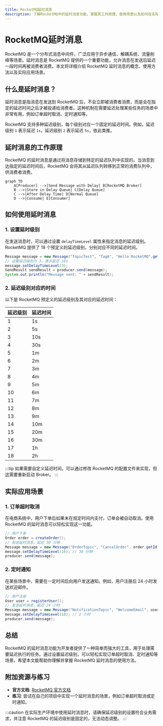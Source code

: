 ```yaml
---
title: RocketMQ延时消息
description: 了解RocketMQ中的延时消息功能，掌握其工作原理、使用场景以及如何在实际项目中应用。
---
```


# RocketMQ延时消息

RocketMQ 是一个分布式消息中间件，广泛应用于异步通信、解耦系统、流量削峰等场景。延时消息是 RocketMQ 提供的一个重要功能，允许消息在发送后延迟一段时间再被消费者消费。本文将详细介绍 RocketMQ 延时消息的概念、使用方法以及实际应用场景。

## 什么是延时消息？

延时消息是指消息在发送到 RocketMQ 后，不会立即被消费者消费，而是会在指定的延迟时间之后才被投递给消费者。这种机制在需要延迟处理某些任务的场景中非常有用，例如订单超时取消、定时通知等。

RocketMQ 支持多种延迟级别，每个级别对应一个固定的延迟时间。例如，延迟级别 `1` 表示延迟 `1s`，延迟级别 `2` 表示延迟 `5s`，依此类推。

## 延时消息的工作原理

RocketMQ 的延时消息是通过将消息存储到特定的延迟队列中实现的。当消息到达指定的延迟时间后，RocketMQ 会将其从延迟队列转移到正常的消费队列中，供消费者消费。

```mermaid
graph TD
    A[Producer] -->|Send Message with Delay| B[RocketMQ Broker]
    B -->|Store in Delay Queue| C[Delay Queue]
    C -->|After Delay Time| D[Normal Queue]
    D -->|Consume| E[Consumer]
```

## 如何使用延时消息

### 1. 设置延时级别

在发送消息时，可以通过设置 `delayTimeLevel` 属性来指定消息的延迟级别。RocketMQ 提供了 18 个预定义的延迟级别，分别对应不同的延迟时间。

```java
Message message = new Message("TopicTest", "TagA", "Hello RocketMQ".getBytes());
// 设置延迟级别为 3，表示延迟 10s
message.setDelayTimeLevel(3);
SendResult sendResult = producer.send(message);
System.out.println("Message sent: " + sendResult);
```

### 2. 延迟级别对应的时间

以下是 RocketMQ 预定义的延迟级别及其对应的延迟时间：

| 延迟级别 | 延迟时间 |
|----------|----------|
| 1        | 1s       |
| 2        | 5s       |
| 3        | 10s      |
| 4        | 30s      |
| 5        | 1m       |
| 6        | 2m       |
| 7        | 3m       |
| 8        | 4m       |
| 9        | 5m       |
| 10       | 6m       |
| 11       | 7m       |
| 12       | 8m       |
| 13       | 9m       |
| 14       | 10m      |
| 15       | 20m      |
| 16       | 30m      |
| 17       | 1h       |
| 18       | 2h       |

:::tip
如果需要自定义延迟时间，可以通过修改 RocketMQ 的配置文件来实现，但这需要重新启动 Broker。
:::

## 实际应用场景

### 1. 订单超时取消

在电商系统中，用户下单后如果未在规定时间内支付，订单会被自动取消。使用 RocketMQ 的延时消息可以轻松实现这一功能。

```java
// 用户下单
Order order = createOrder();
// 发送延时消息，延迟 30 分钟
Message message = new Message("OrderTopic", "CancelOrder", order.getId().getBytes());
message.setDelayTimeLevel(16); // 30 分钟
producer.send(message);
```

### 2. 定时通知

在某些场景中，需要在一定时间后向用户发送通知。例如，用户注册后 24 小时发送欢迎邮件。

```java
// 用户注册
User user = registerUser();
// 发送延时消息，延迟 24 小时
Message message = new Message("NotificationTopic", "WelcomeEmail", user.getEmail().getBytes());
message.setDelayTimeLevel(18); // 2 小时
producer.send(message);
```

## 总结

RocketMQ 的延时消息功能为开发者提供了一种简单而强大的工具，用于处理需要延迟执行的任务。通过设置延迟级别，可以轻松实现订单超时取消、定时通知等场景。希望本文能帮助你理解并掌握 RocketMQ 延时消息的使用方法。

## 附加资源与练习

- **官方文档**: [RocketMQ 官方文档](https://rocketmq.apache.org/docs/)
- **练习**: 尝试在自己的项目中实现一个延时消息的场景，例如订单超时取消或定时通知。

:::caution
在实际生产环境中使用延时消息时，请确保延迟级别的设置符合业务需求，并注意 RocketMQ 的延迟级别是固定的，无法动态调整。
:::
